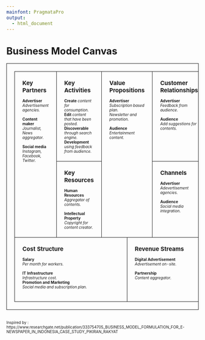 ```yaml
---
mainfont: PragmataPro
output:
  - html_document
---
```


<style>
h1 { /* Header 1 */
  font-size: 25px;
  color: #181818;

}
table, th, td {
  border: 1px solid #181818;
  border-collapse: collapse;
  vertical-align: top;
  font-size : 15px;
  padding : 20px;
}
p{
  font-size : 10px;
  margin : 0px;
}
</style>
<!--body {text-align: justify}-->

# Business Model Canvas

<table>
<tr>
<td rowspan="2">
<b>Key Partners</b>
<p>&nbsp;

**Advertiser**<br>
*Advertisement agencies.*<br>
<br>
**Content maker**<br>
*Journalist, News aggregator.*<br>
<br>
**Social media**<br>
*Instagram, Facebook, Twitter.*<br>

</p>
</td>
<td>
<b>Key Activities</b>
<p>&nbsp;

**Create** *content for consumption.*<br>
**Edit** *content that have been posted.*<br>
**Discoverable** *through search engine.*<br>
**Development** *using feedback from audience.*<br>
 
</p>
</td>
<td rowspan="2" colspan="2">
<b>Value Propositions</b>
<p>&nbsp;

**Advertiser**<br>
*Subscription based plan.*<br>
*Newsletter and promotion.*<br>
<br>
**Audience**<br>
*Entertainment content.*<br>

</p>
</td>
<td>
<b>Customer Relationships</b>
<p>&nbsp;

**Advertiser**<br>
*Feedback from audience.*<br>
<br>
**Audience**<br>
*Add suggestions for contents.*<br>

</p>
</td>
<td rowspan="2">
<b>Customer Segments</b>
<p>&nbsp;

**Advertiser**<br>
∙ *Social Media based Ads.*<br>
∙ *Online shop based Ads.*<br>
<br>
**Audience**<br>
∙ *Indonesians*<br>
∙ *Global audience.*<br>

</p>
</td>
</tr>
<tr>
<td>
<b>Key Resources</b>
<p>&nbsp;

**Human Resources**<br>
*Aggregator of contents.*<br>
<br>
**Intellectual Property**<br>
*Copyright for content creator.*<br>

</p>
</td>
<td>
<b>Channels</b>
<p>&nbsp;

**Advertiser**<br>
*Adevertisement agencies.*<br>
<br>
**Audience**<br>
*Social media integration.*<br>


</p>
</td>
</tr>
<tr>
<td colspan="3">
<b>Cost Structure</b>
<p>&nbsp;

**Salary**<br>
*Per month for workers.*<br>
<br>
**IT Infrastructure**<br>
*Infrastructure cost.*
<br>
**Promotion and Marketing**<br>
*Social media and subscription plan.*<br>
<br>

</p>
</td>
<td colspan="3">
<b>Revenue Streams</b>
<p>&nbsp;

**Digital Advertisement**<br>
*Advertisement on-site.*<br>
<br>
**Partnership**<br>
*Content aggregator.*<br>

</p>
</td>
</tr>
</table>
<br>
Inspired by : https://www.researchgate.net/publication/333754705_BUSINESS_MODEL_FORMULATION_FOR_E-NEWSPAPER_IN_INDONESIA_CASE_STUDY_PIKIRAN_RAKYAT
